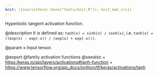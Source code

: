 ```yaml
---
knit: ({source(here::here("tools/knit.R")); knit_man_src})
---
```

Hyperbolic tangent activation function.

@description
It is defined as:
`tanh(x) = sinh(x) / cosh(x)`, i.e.
`tanh(x) = ((exp(x) - exp(-x)) / (exp(x) + exp(-x)))`.

@param x Input tensor.

@export
@family activation functions
@seealso
+ <https:/keras.io/api/layers/activations#tanh-function>
+ <https://www.tensorflow.org/api_docs/python/tf/keras/activations/tanh>
